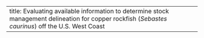 ---
title: Evaluating available information to determine stock management delineation for copper rockfish (_Sebastes caurinus_) off the U.S. West Coast
---